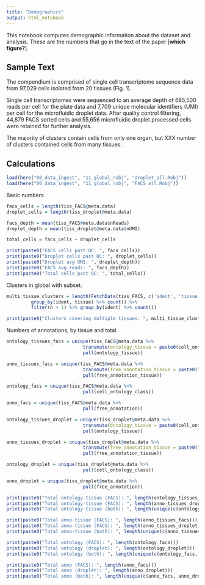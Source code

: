 ```yaml
---
title: "Demographics"
output: html_notebook
---
```


This notebook computes demographic information about the dataset and analysis. These are the numbers that go in the text of the paper [**which figure?**].

## Sample Text

The compendium is comprised of single cell transcriptome sequence data from 97,029 cells isolated from 20 tissues (Fig. 1).

Single cell transcriptomes were sequenced to an average depth of 685,500 reads per cell for the plate data and 7,709 unique molecular identifiers (UMI) per cell for the microfluidic droplet data.  After quality control filtering, 44,879 FACS sorted cells and 55,656 microfluidic droplet processed cells were retained for further analysis.  

The majority of clusters contain cells from only one organ, but XXX number of clusters contained cells from many tissues.  

## Calculations

```r
load(here("00_data_ingest", "11_global_robj", "droplet_all.Robj"))
load(here("00_data_ingest", "11_global_robj", "FACS_all.Robj"))
```

Basic numbers
```r
facs_cells = length(tiss_FACS@meta.data)
droplet_cells = length(tiss_droplet@meta.data)

facs_depth = mean(tiss_FACS@meta.data$nReads)
droplet_depth = mean(tiss_droplet@meta.data$nUMI)

total_cells = facs_cells + droplet_cells
```

```r
print(paste0("FACS cells past QC: ", facs_cells))
print(paste0("Droplet cells past QC: ", droplet_cells))
print(paste0("Droplet avg UMI: ", droplet_depth))
print(paste0("FACS avg reads: ", facs_depth))
print(paste0("Total cells past QC: ", total_cells))
```

Clusters in global with subset.

```r
multi_tissue_clusters = length(FetchData(tiss_FACS, c('ident', 'tissue')) %>% 
         group_by(ident, tissue) %>% count() %>% 
         filter(n > 1) %>% group_by(ident) %>% count())

print(paste0("Clusters covering multiple tissues: ", multi_tissue_clusters))
```

Numbers of annotations, by tissue and total.

```r
ontology_tissues_facs = unique(tiss_FACS@meta.data %>% 
                            transmute(ontology_tissue = paste0(cell_ontology_class, tissue)) %>%
                            pull(ontology_tissue))

anno_tissues_facs = unique(tiss_FACS@meta.data %>% 
                            transmute(free_annotation_tissue = paste0(free_annotation, tissue)) %>%
                            pull(free_annotation_tissue))

ontology_facs = unique(tiss_FACS@meta.data %>% 
                            pull(cell_ontology_class))

anno_facs = unique(tiss_FACS@meta.data %>% 
                            pull(free_annotation))

ontology_tissues_droplet = unique(tiss_droplet@meta.data %>% 
                            transmute(ontology_tissue = paste0(cell_ontology_class, tissue)) %>%
                            pull(ontology_tissue))

anno_tissues_droplet = unique(tiss_droplet@meta.data %>% 
                            transmute(free_annotation_tissue = paste0(free_annotation, tissue)) %>%
                            pull(free_annotation_tissue))

ontology_droplet = unique(tiss_droplet@meta.data %>% 
                            pull(cell_ontology_class))

anno_droplet = unique(tiss_droplet@meta.data %>% 
                            pull(free_annotation))

```

```r
print(paste0("Total ontology-tissue (FACS): ", length(ontology_tissues_facs)))
print(paste0("Total ontology-tissue (FACS): ", length(anno_tissues_droplet)))
print(paste0("Total ontology-tissue (both): ", length(unique(c(ontology_tissues_facs, ontology_tissues_droplet)))))

print(paste0("Total anno-tissue (FACS): ", length(anno_tissues_facs)))
print(paste0("Total anno-tissue (FACS): ", length(anno_tissues_droplet)))
print(paste0("Total anno-tissue (both): ", length(unique(c(anno_tissues_facs, anno_tissues_droplet)))))

print(paste0("Total ontology (FACS): ", length(ontology_facs)))
print(paste0("Total ontology (droplet): ", length(ontology_droplet)))
print(paste0("Total ontology (both): ", length(unique(c(ontology_facs, ontology_droplet)))))

print(paste0("Total anno (FACS): ", length(anno_facs)))
print(paste0("Total anno (droplet): ", length(anno_droplet)))
print(paste0("Total anno (both): ", length(unique(c(anno_facs, anno_droplet)))))
```

